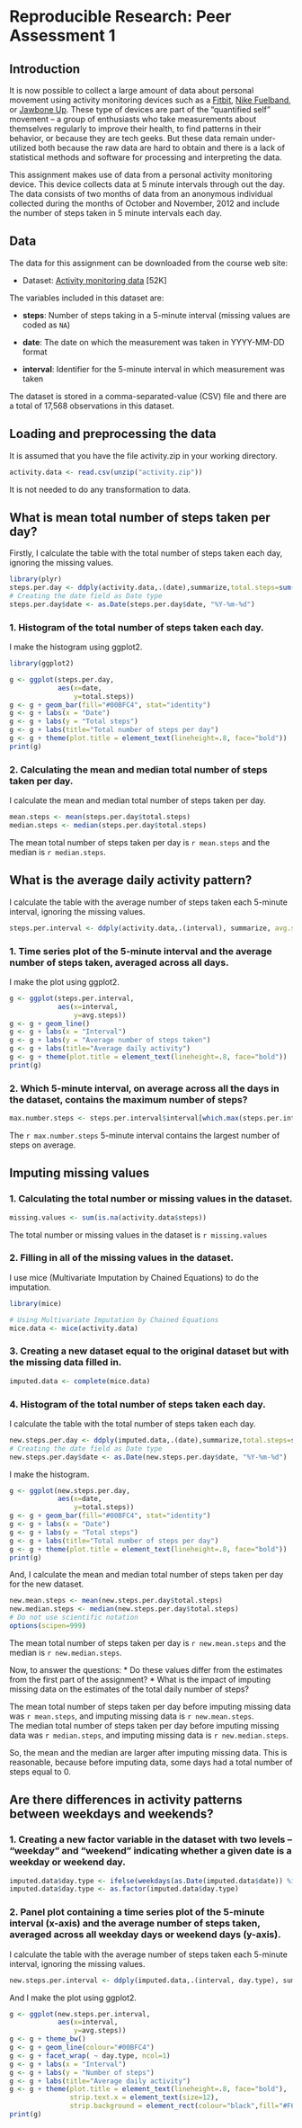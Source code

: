 # Reproducible Research: Peer Assessment 1

## Introduction

It is now possible to collect a large amount of data about personal
movement using activity monitoring devices such as a
[Fitbit](http://www.fitbit.com), [Nike
Fuelband](http://www.nike.com/us/en_us/c/nikeplus-fuelband), or
[Jawbone Up](https://jawbone.com/up). These type of devices are part of
the "quantified self" movement -- a group of enthusiasts who take
measurements about themselves regularly to improve their health, to
find patterns in their behavior, or because they are tech geeks. But
these data remain under-utilized both because the raw data are hard to
obtain and there is a lack of statistical methods and software for
processing and interpreting the data.

This assignment makes use of data from a personal activity monitoring
device. This device collects data at 5 minute intervals through out the
day. The data consists of two months of data from an anonymous
individual collected during the months of October and November, 2012
and include the number of steps taken in 5 minute intervals each day.

## Data

The data for this assignment can be downloaded from the course web
site:

* Dataset: [Activity monitoring data](https://d396qusza40orc.cloudfront.net/repdata%2Fdata%2Factivity.zip) [52K]

The variables included in this dataset are:

* **steps**: Number of steps taking in a 5-minute interval (missing
    values are coded as `NA`)

* **date**: The date on which the measurement was taken in YYYY-MM-DD
    format

* **interval**: Identifier for the 5-minute interval in which
    measurement was taken


The dataset is stored in a comma-separated-value (CSV) file and there
are a total of 17,568 observations in this
dataset.


## Loading and preprocessing the data  

It is assumed that you have the file activity.zip in your working directory.  

```r
activity.data <- read.csv(unzip("activity.zip"))
```

It is not needed to do any transformation to data.

## What is mean total number of steps taken per day?  

Firstly, I calculate the table with the total number of steps taken each day, ignoring the missing values.  
```r
library(plyr)
steps.per.day <- ddply(activity.data,.(date),summarize,total.steps=sum(steps, na.rm=TRUE))
# Creating the date field as Date type
steps.per.day$date <- as.Date(steps.per.day$date, "%Y-%m-%d")
```

### 1\. Histogram of the total number of steps taken each day.  

I make the histogram using ggplot2.  

```r
library(ggplot2)

g <- ggplot(steps.per.day, 
            aes(x=date, 
                y=total.steps))
g <- g + geom_bar(fill="#00BFC4", stat="identity")
g <- g + labs(x = "Date") 
g <- g + labs(y = "Total steps") 
g <- g + labs(title="Total number of steps per day")
g <- g + theme(plot.title = element_text(lineheight=.8, face="bold"))
print(g)
```

### 2\. Calculating the mean and median total number of steps taken per day.  

I calculate the mean and median total number of steps taken per day.
```r
mean.steps <- mean(steps.per.day$total.steps)
median.steps <- median(steps.per.day$total.steps)
```
The mean total number of steps taken per day is `r mean.steps` and the median is `r median.steps`. 


## What is the average daily activity pattern?

I calculate the table with the average number of steps taken each 5-minute interval, ignoring the missing values.  
```r
steps.per.interval <- ddply(activity.data,.(interval), summarize, avg.steps=mean(steps, na.rm=TRUE))
```

### 1\. Time series plot of the 5-minute interval and the average number of steps taken, averaged across all days.

I make the plot using ggplot2.  
```r
g <- ggplot(steps.per.interval, 
            aes(x=interval, 
                y=avg.steps))
g <- g + geom_line()
g <- g + labs(x = "Interval") 
g <- g + labs(y = "Average number of steps taken") 
g <- g + labs(title="Average daily activity")
g <- g + theme(plot.title = element_text(lineheight=.8, face="bold"))
print(g)
```

### 2\. Which 5-minute interval, on average across all the days in the dataset, contains the maximum number of steps?

```r
max.number.steps <- steps.per.interval$interval[which.max(steps.per.interval$avg.steps)]
```
The `r max.number.steps` 5-minute interval contains the largest number of steps on average. 

## Imputing missing values

### 1\. Calculating the total number or missing values in the dataset.  
```r
missing.values <- sum(is.na(activity.data$steps))
```
The total number or missing values in the dataset is ```r missing.values```

### 2\. Filling in all of the missing values in the dataset.  

I use mice (Multivariate Imputation by Chained Equations) to do the imputation.  
```r
library(mice)

# Using Multivariate Imputation by Chained Equations
mice.data <- mice(activity.data)

```

### 3\. Creating a new dataset equal to the original dataset but with the missing data filled in.  
```r
imputed.data <- complete(mice.data)
```

### 4\. Histogram of the total number of steps taken each day.  

I calculate the table with the total number of steps taken each day.  
```r
new.steps.per.day <- ddply(imputed.data,.(date),summarize,total.steps=sum(steps))
# Creating the date field as Date type
new.steps.per.day$date <- as.Date(new.steps.per.day$date, "%Y-%m-%d")
```

I make the histogram.
```r
g <- ggplot(new.steps.per.day, 
            aes(x=date, 
                y=total.steps))
g <- g + geom_bar(fill="#00BFC4", stat="identity")
g <- g + labs(x = "Date") 
g <- g + labs(y = "Total steps") 
g <- g + labs(title="Total number of steps per day")
g <- g + theme(plot.title = element_text(lineheight=.8, face="bold"))
print(g)
```

And, I calculate the mean and median total number of steps taken per day for the new dataset.
```r
new.mean.steps <- mean(new.steps.per.day$total.steps)
new.median.steps <- median(new.steps.per.day$total.steps)
# Do not use scientific notation
options(scipen=999)
```
The mean total number of steps taken per day is `r new.mean.steps` and the median is `r new.median.steps`. 

Now, to answer the questions: 
* Do these values differ from the estimates from the first part of the assignment? 
* What is the impact of imputing missing data on the estimates of the total daily number of steps?

The mean total number of steps taken per day before imputing missing data was `r mean.steps`, and imputing missing data is `r new.mean.steps`.  
The median total number of steps taken per day before imputing missing data was `r median.steps`, and imputing missing data is `r new.median.steps`.  

So, the mean and the median are larger after imputing missing data. This is reasonable, because before imputing data, some days had a total number of steps equal to 0.

## Are there differences in activity patterns between weekdays and weekends?

### 1\. Creating a new factor variable in the dataset with two levels -- "weekday" and "weekend" indicating whether a given date is a weekday or weekend day.
```r
imputed.data$day.type <- ifelse(weekdays(as.Date(imputed.data$date)) %in% c("Saturday","Sunday"), "weekend", "weekday")
imputed.data$day.type <- as.factor(imputed.data$day.type)
```

### 2\. Panel plot containing a time series plot of the 5-minute interval (x-axis) and the average number of steps taken, averaged across all weekday days or weekend days (y-axis).

I calculate the table with the average number of steps taken each 5-minute interval, ignoring the missing values.  
```r
new.steps.per.interval <- ddply(imputed.data,.(interval, day.type), summarize, avg.steps=mean(steps, na.rm=TRUE))
```

And I make the plot using ggplot2.  
```r
g <- ggplot(new.steps.per.interval, 
            aes(x=interval, 
                y=avg.steps))
g <- g + theme_bw()
g <- g + geom_line(colour="#00BFC4")
g <- g + facet_wrap( ~ day.type, ncol=1)
g <- g + labs(x = "Interval") 
g <- g + labs(y = "Number of steps") 
g <- g + labs(title="Average daily activity")
g <- g + theme(plot.title = element_text(lineheight=.8, face="bold"),
               strip.text.x = element_text(size=12),
               strip.background = element_rect(colour="black",fill="#F6E3CE"))
print(g)
```